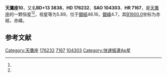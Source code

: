 {{Starbox begin
| name = 天鷹座10
}}
{{Starbox observe
| epoch = [[J2000.0|J2000.0]]
| constell = [[天鷹座|天鷹座]]<ref name=SIMBAD>{{cite web
 | url=http://simbad.u-strasbg.fr/simbad/sim-id?Ident=HR+7167
 | title=Pulsating variable Star
 | publisher=Centre de Données astronomiques de Strasbourg
 | work=SIMBAD
 | accessdate=2012-07-13
 | archive-date=2019-08-12
 | archive-url=https://web.archive.org/web/20190812155300/http://simbad.u-strasbg.fr/simbad/sim-id?Ident=HR+7167
 }}</ref><ref name=DATA>{{cite web
 | url=http://vizier.u-strasbg.fr/viz-bin/VizieR-5?-out.add=.&-source=5050&-corr=PK=HR&-out.max=9999&HR=7167
 | title=VizieR Detailed Page
 | accessdate=2012-07-13
 | archive-date=2016-03-05
 | archive-url=https://web.archive.org/web/20160305001351/http://vizier.u-strasbg.fr/viz-bin/VizieR-5?-out.add=.&-source=5050&-corr=PK=HR&-out.max=9999&HR=7167
 | dead-url=no
 }}</ref>
| 星官 = 
| ra = {{RA|18|58|46.9}}<ref name=SIMBAD /><ref name=DATA />
| dec = {{DEC|+13|54|24}}<ref name=SIMBAD /><ref name=DATA />
| appmag_v = 5.89<ref name=SIMBAD /><ref name=DATA />
}}
{{Starbox character
| class = F0pSrEu<ref name=SIMBAD /><ref name=DATA />
| b-v = 0.25<ref name=SIMBAD /><ref name=DATA />
| u-b = 0.09<ref name=SIMBAD /><ref name=DATA />
| r-i = <ref name=SIMBAD /><ref name=DATA />
| variable = 
}}
{{Starbox astrometry
| radial_v = 0.09
| prop_mo_ra = 15
| parallax = 
| p_error = 
}}
{{Starbox catalog
| names =BD+13 3838，[[SAO星表|SAO]] 104303，[[HD星表|HD]] 176232，[[HR星表|HR]] 7167}}
{{Starbox reference |Simbad=HR+7167}}
{{Starbox end}}

'''天鷹座10'''，又名'''BD+13 3838'''，'''HD 176232'''、'''SAO 104303'''、'''HR 7167'''，是[[天鷹座|天鷹座]]的一颗恒星<ref name=SIMBAD /><ref name=DATA />，视星等为5.89，位于[[銀道座標系|銀經]]46.16，[[銀道座標系|銀緯]]4.7，其[[B1900.0|B1900.0]]坐标为赤經{{RA|18|54|11.4}}，赤緯{{DEC|+13|4.7|20}}。

== 参考文献 ==
{{reflist}}

{{star-stub}}

{{天鷹座恒星}}
[[Category:天鷹座|Category:天鷹座]]
[[Category:HD和HDE天體|176232]]
[[Category:HR天體|7167]]
[[Category:SAO天體|104303]]
[[Category:快速振盪Ap星|Category:快速振盪Ap星]]